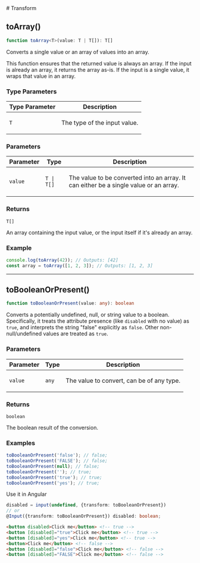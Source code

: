 
[//]: # (Do not edit directly)
[//]: # (Generated by the Cocokits TypeDoc custom theme on Tue Oct 15 2024 22:12:00 GMT+0200)



<Meta title='Utils/Transform'/>
<MdxDocPage groupTitle='Utils' toc={tocItems} utilsPage={true} hideCckThemeSwitcher={true}>
# Transform

## toArray()

```ts
function toArray<T>(value: T | T[]): T[]
```

Converts a single value or an array of values into an array.

This function ensures that the returned value is always an array. If the input is already an array,
it returns the array as-is. If the input is a single value, it wraps that value in an array.

### Type Parameters

<table class="arg-type-table arg-type-table--full-width">
<thead>
<tr>
<th>Type Parameter</th>
<th>Description</th>
</tr>
</thead>
<tbody>
<tr>
<td>

`T`

</td>
<td>

The type of the input value.

</td>
</tr>
</tbody>
</table>

### Parameters

<table class="arg-type-table arg-type-table--full-width">
<thead>
<tr>
<th>Parameter</th>
<th>Type</th>
<th>Description</th>
</tr>
</thead>
<tbody>
<tr>
<td>

`value`

</td>
<td>

`T | T[]`

</td>
<td>

The value to be converted into an array. It can either be a single value or an array.

</td>
</tr>
</tbody>
</table>

### Returns

`T[]`

An array containing the input value, or the input itself if it's already an array.

### Example

```typescript
console.log(toArray(42)); // Outputs: [42]
const array = toArray([1, 2, 3]); // Outputs: [1, 2, 3]
```

***

## toBooleanOrPresent()

```ts
function toBooleanOrPresent(value: any): boolean
```

Converts a potentially undefined, null, or string value to a boolean.
Specifically, it treats the attribute presence (like `disabled` with no value)
as `true`, and interprets the string "false" explicitly as `false`.
Other non-null/undefined values are treated as `true`.

### Parameters

<table class="arg-type-table arg-type-table--full-width">
<thead>
<tr>
<th>Parameter</th>
<th>Type</th>
<th>Description</th>
</tr>
</thead>
<tbody>
<tr>
<td>

`value`

</td>
<td>

`any`

</td>
<td>

The value to convert, can be of any type.

</td>
</tr>
</tbody>
</table>

### Returns

`boolean`

The boolean result of the conversion.

### Examples

```typescript
toBooleanOrPresent('false'); // false;
toBooleanOrPresent('FALSE'); // false;
toBooleanOrPresent(null); // false;
toBooleanOrPresent(''); // true;
toBooleanOrPresent('true'); // true;
toBooleanOrPresent('yes'); // true;
```

Use it in Angular
```typescript
disabled = input(undefined, {transform: toBooleanOrPresent})
// or
@Input({transform: toBooleanOrPresent}) disabled: boolean;
```
```html
<button disabled>Click me</button> <!-- true -->
<button [disabled]="true">Click me</button> <!-- true -->
<button [disabled]="yes">Click me</button> <!-- true -->
<button>Click me</button> <!-- false -->
<button [disabled]="false">Click me</button> <!-- false -->
<button [disabled]="FALSE">Click me</button> <!-- false -->
```

</MdxDocPage>
